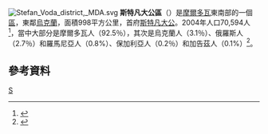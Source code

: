 [[File:Stefan_Voda_district,_MDA.svg|right]]
'''斯特凡大公區'''（{{lang-ro|Ştefan Vodă}}）是[[摩爾多瓦|摩爾多瓦]]東南部的一個[[摩爾多瓦行政區劃|區]]，東鄰[[烏克蘭|烏克蘭]]，面積998平方公里，首府[[斯特凡大公|斯特凡大公]]。2004年人口70,594人<ref>{{Cite web |url=http://www.statistica.md/recensamint/Toate%20recensaminteleRne_ro.xls |title=2004年人口普查 |accessdate=2011-03-10 |archive-date=2008-11-18 |archive-url=https://web.archive.org/web/20081118145747/http://www.statistica.md/recensamint/Toate%20recensaminteleRne_ro.xls |dead-url=yes }}</ref>，當中大部分是摩爾多瓦人（92.5％），其次是烏克蘭人（3.1％）、俄羅斯人（2.7％）和羅馬尼亞人（0.8%）、保加利亞人（0.2％）和加告茲人（0.1%）<ref>{{Cite web |url=http://www.statistica.md/public/files/Recensamint/Recensamintul_populatiei/vol_1/6_Nationalitati_de_baza_ro.xls |title=存档副本 |accessdate=2011-03-10 |archive-date=2017-10-14 |archive-url=https://web.archive.org/web/20171014094305/http://www.statistica.md/public/files/Recensamint/Recensamintul_populatiei/vol_1/6_Nationalitati_de_baza_ro.xls |dead-url=no }}</ref>。

== 參考資料 ==
{{reflist|2}}

{{摩爾多瓦行政區劃}}
{{Authority control}}
{{Moldova-geo-stub}}

[[Category:摩爾多瓦行政區劃|S]]